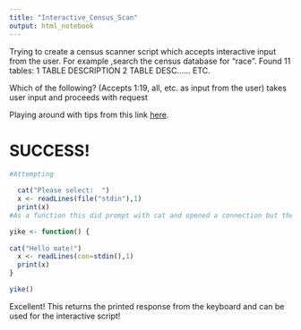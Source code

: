 ```yaml
---
title: "Interactive_Census_Scan"
output: html_notebook
---
```


Trying to create a census scanner script which accepts interactive input from the user.  For example ,search the census database for "race".  Found 11 tables:
1  TABLE DESCRIPTION
2  TABLE DESC...... ETC.

Which of the following?  (Accepts 1:19, all, etc. as input from the user)
takes user input and proceeds with request

Playing around with tips from this link [here](http://stackoverflow.com/questions/3935288/how-to-include-interactive-input-in-script-to-be-run-from-the-command-line).  

SUCCESS!
==============

```r
#Attempting

  cat("Please select:  ")
  x <- readLines(file("stdin"),1)
  print(x)
#As a function this did prompt with cat and opened a connection but there was no way I could see to terminate connection.  
```

```r
yike <- function() {
  
cat("Hello mate!") 
  x <- readLines(con=stdin(),1)
  print(x)
}

yike()
```

Excellent!  This returns the printed response from the keyboard and can be used for the interactive script! 
